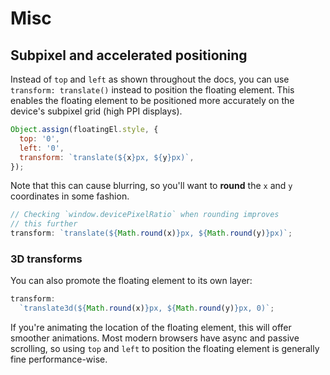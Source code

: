 
# Misc

## Subpixel and accelerated positioning

Instead of `top` and `left` as shown throughout the docs, you can
use `transform: translate()` instead to position the floating
element. This enables the floating element to be positioned more
accurately on the device's subpixel grid (high PPI displays).

```js
Object.assign(floatingEl.style, {
  top: '0',
  left: '0',
  transform: `translate(${x}px, ${y}px)`,
});
```

Note that this can cause blurring, so you'll want to **round**
the `x` and `y` coordinates in some fashion.

```js
// Checking `window.devicePixelRatio` when rounding improves
// this further
transform: `translate(${Math.round(x)}px, ${Math.round(y)}px)`;
```

### 3D transforms

You can also promote the floating element to its own layer:

<!-- prettier-ignore -->
```js
transform: 
  `translate3d(${Math.round(x)}px, ${Math.round(y)}px, 0)`;
```

If you're animating the location of the floating element, this
will offer smoother animations. Most modern browsers have async
and passive scrolling, so using `top` and `left` to position the
floating element is generally fine performance-wise.
